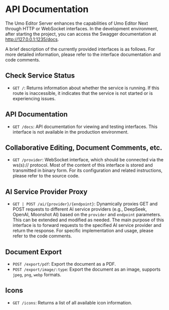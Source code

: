 # API Documentation

The Umo Editor Server enhances the capabilities of Umo Editor Next through HTTP or WebSocket interfaces. In the development environment, after starting the project, you can access the Swagger documentation at http://127.0.0.1:1235/docs.

A brief description of the currently provided interfaces is as follows. For more detailed information, please refer to the interface documentation and code comments.

## Check Service Status

- `GET /`: Returns information about whether the service is running. If this route is inaccessible, it indicates that the service is not started or is experiencing issues.

## API Documentation
- `GET /docs`: API documentation for viewing and testing interfaces. This interface is not available in the production environment.

## Collaborative Editing, Document Comments, etc.

- `GET /provider`: WebSocket interface, which should be connected via the ws(s):// protocol. Most of the content of this interface is stored and transmitted in binary form. For its configuration and related instructions, please refer to the source code.

## AI Service Provider Proxy

- `GET | POST /ai/{provider}/{endpoint}`: Dynamically proxies GET and POST requests to different AI service providers (e.g., DeepSeek, OpenAI, Moonshot AI) based on the `provider` and `endpoint` parameters. This can be extended and modified as needed. The main purpose of this interface is to forward requests to the specified AI service provider and return the response. For specific implementation and usage, please refer to the code comments.

## Document Export

- `POST /export/pdf`: Export the document as a PDF.
- `POST /export/image/:type`: Export the document as an image, supports `jpeg`, `png`, `webp` formats.
## Icons

- `GET /icons`: Returns a list of all available icon information.

